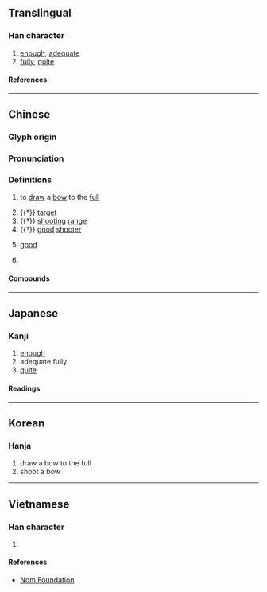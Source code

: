 {{character info}}
==Translingual==

===Han character===
{{Han char|rn=57|rad=弓|as=10|sn=13|four=47247|canj=GNHNE,XGNHN|ids=⿹𣪊弓}}

# [[enough]], [[adequate]]
# [[fully]], [[quite]]

====References====
{{Han ref|kx=0360.290|dkj=09844|dj=0678.200|hdz=32161.090|uh=5F40}}

----

==Chinese==
{{zh-forms}}

===Glyph origin===
{{Han etym}}

===Pronunciation===
{{zh-pron
|m=gòu
|c=gau3
|mc=y
|oc=y
|cat=v,n,a
}}

===Definitions===
{{zh-hanzi}}

# {{lb|zh|literary}} to [[draw]] a [[bow]] to the [[full]]
# {{†}} [[target]]
# {{†}} [[shooting]] [[range]]
# {{†}} [[good]] [[shooter]]
# {{zh-hg}} [[good]]
# {{lb|zh|literary}} {{zh-alt-form|夠}}

====Compounds====
{{zh-der|不彀味|張羅彀弓|入彀|彀中|彀率|不能彀|彀者|不彀|機彀|英雄入彀|能彀|落彀}}

----

==Japanese==

===Kanji===
{{ja-kanji|grade=|rs=弓10}}

# [[enough]]
# adequate fully
# [[quite]]

====Readings====
{{ja-readings
|on=こう, く
}}

----

==Korean==

===Hanja===
{{ko-hanja|구}}

# draw a bow to the full
# shoot a bow

----

==Vietnamese==

===Han character===
{{vi-readings|rs=弓10|reading=cấu}}

# {{rfdef|vi|sort=弓10}}

====References====
* [http://nomfoundation.org/common/nom_details.php?codepoint=5f40 Nom Foundation]